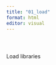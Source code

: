 ```yaml
---
title: "01_load"
format: html
editor: visual
---
```

```r
```


```r
```


```r
```

Load libraries

